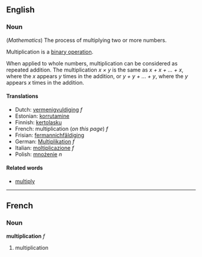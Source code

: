 ==English==
===Noun===
(''Mathematics'') The process of multiplying two or more numbers.

Multiplication is a [[binary operation]].

When applied to whole numbers, multiplication can be considered as repeated addition.  The multiplication  ''x &times; y''  is the same as  ''x + x + ... + x'',  where the  ''x''  appears  ''y'' times in the addition, or  ''y + y + ... + y'',  where the  ''y''  appears  ''x''  times in the addition.

====Translations====
*Dutch: [[vermenigvuldiging]] ''f''
*Estonian: [[korrutamine]]
*Finnish: [[kertolasku]]
*French: multiplication (''on this page'') ''f''
*Frisian: [[fermannichfâldiging]]
*German: [[Multiplikation]] ''f''
*Italian: [[moltiplicazione]] ''f''
*Polish: [[mnożenie]] ''n''

====Related words====

* [[multiply]]

----

==French==
===Noun===
'''multiplication''' ''f''

#multiplication